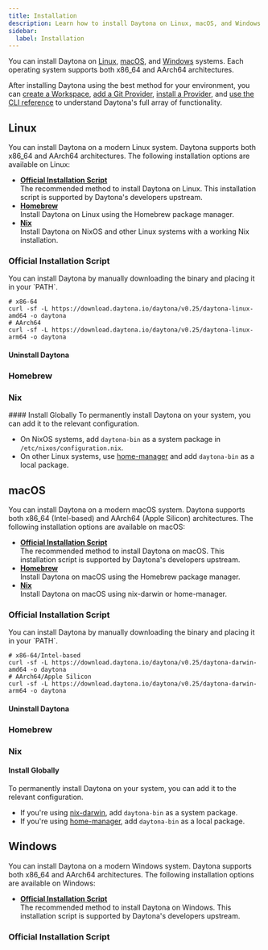 ```yaml
---
title: Installation
description: Learn how to install Daytona on Linux, macOS, and Windows.
sidebar:
  label: Installation
---
```



You can install Daytona on [Linux](#linux), [macOS](#macos), and [Windows](#windows) systems.
Each operating system supports both x86_64 and AArch64 architectures.

After installing Daytona using the best method for your environment, you can [create a Workspace](/usage/workspaces#create-a-workspace), [add a Git Provider](/configuration/git-providers#add-a-git-provider), [install a Provider](/configuration/providers#install-a-provider), and [use the CLI reference](/reference/cli) to understand Daytona's full array of functionality.

## Linux

You can install Daytona on a modern Linux system.
Daytona supports both x86_64 and AArch64 architectures.
The following installation options are available on Linux:

* __[Official Installation Script](#official-installation-script)__  
    The recommended method to install Daytona on Linux.
    This installation script is supported by Daytona's developers upstream.
* __[Homebrew](#homebrew)__  
    Install Daytona on Linux using the Homebrew package manager.
* __[Nix](#nix)__  
    Install Daytona on NixOS and other Linux systems with a working Nix installation.

### Official Installation Script

<ScriptUnix/>

<Aside type="note">
You can install Daytona by manually downloading the binary and placing it in your `PATH`.

```shell
# x86-64
curl -sf -L https://download.daytona.io/daytona/v0.25/daytona-linux-amd64 -o daytona
# AArch64
curl -sf -L https://download.daytona.io/daytona/v0.25/daytona-linux-arm64 -o daytona
```

</Aside>

#### Uninstall Daytona

<UninstallUnix/>

### Homebrew

<Homebrew/>

### Nix

<Nix/>
#### Install Globally
To permanently install Daytona on your system, you can add it to the relevant configuration.

* On NixOS systems, add `daytona-bin` as a system package in `/etc/nixos/configuration.nix`.
* On other Linux systems, use [home-manager](https://github.com/nix-community/home-manager) and add `daytona-bin` as a local package.

## macOS

You can install Daytona on a modern macOS system.
Daytona supports both x86_64 (Intel-based) and AArch64 (Apple Silicon) architectures.
The following installation options are available on macOS:

* __[Official Installation Script](#official-installation-script-1)__  
    The recommended method to install Daytona on macOS.
    This installation script is supported by Daytona's developers upstream.
* __[Homebrew](#homebrew-1)__  
    Install Daytona on macOS using the Homebrew package manager.
* __[Nix](#nix-1)__  
    Install Daytona on macOS using nix-darwin or home-manager.

### Official Installation Script

<ScriptUnix/>

<Aside type="note">
You can install Daytona by manually downloading the binary and placing it in your `PATH`.

```shell
# x86-64/Intel-based
curl -sf -L https://download.daytona.io/daytona/v0.25/daytona-darwin-amd64 -o daytona
# AArch64/Apple Silicon
curl -sf -L https://download.daytona.io/daytona/v0.25/daytona-darwin-arm64 -o daytona
```

</Aside>

#### Uninstall Daytona

<UninstallMacOS/>

### Homebrew

<Homebrew/>

### Nix

<Nix/>

#### Install Globally

To permanently install Daytona on your system, you can add it to the relevant configuration.

* If you're using [nix-darwin](https://github.com/LnL7/nix-darwin), add `daytona-bin` as a system package.
* If you're using [home-manager](https://github.com/nix-community/home-manager), add `daytona-bin` as a local package.

## Windows

You can install Daytona on a modern Windows system.
Daytona supports both x86_64 and AArch64 architectures.
The following installation options are available on Windows:

* __[Official Installation Script](#official-installation-script-2)__  
    The recommended method to install Daytona on Windows.
    This installation script is supported by Daytona's developers upstream.

### Official Installation Script

<ScriptPowerShell/>
